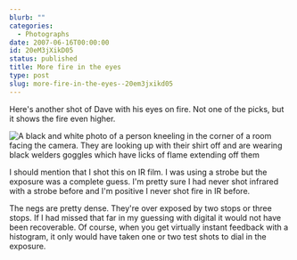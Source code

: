 ```yaml
---
blurb: ""
categories:
  - Photographs
date: 2007-06-16T00:00:00
id: 20eM3jXikD05
status: published
title: More fire in the eyes
type: post
slug: more-fire-in-the-eyes--20em3jxikd05
---
```


Here's another shot of Dave with his eyes on fire. Not one of the picks, but it shows the fire even higher. 

<Img src="dave_fire_eyes_2_2007_06_scan.jpg" alt="A black and white photo of a person kneeling in the corner of a room facing the camera. They are looking up with their shirt off and are wearing black welders goggles which have licks of flame extending off them" />

I should mention that I shot this on IR film. I was using a strobe but the exposure was a complete guess. I'm pretty sure I had never shot infrared with a strobe before and I'm positive I never shot fire in IR before. 

The negs are pretty dense. They're over exposed by two stops or three stops. If I had missed that far in my
guessing with digital it would not have been recoverable. Of course, when you get virtually instant feedback with a histogram, it only would have taken one or two test shots to dial in the exposure.
